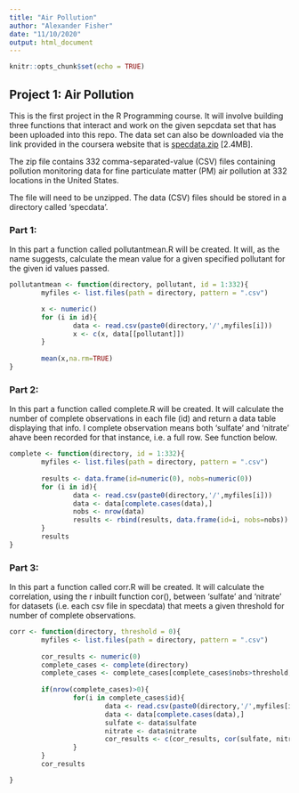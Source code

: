 ```yaml
---
title: "Air Pollution"
author: "Alexander Fisher"
date: "11/10/2020"
output: html_document
---
```


```r
knitr::opts_chunk$set(echo = TRUE)
```

## Project 1: Air Pollution

This is the first project in the R Programming course. It will involve building three functions that interact and work on the given sepcdata set that has been uploaded into this repo. The data set can also be downloaded via the link provided in the coursera website that is [specdata.zip](https://d396qusza40orc.cloudfront.net/rprog%2Fdata%2Fspecdata.zip) [2.4MB]. 

The zip file contains 332 comma-separated-value (CSV) files containing pollution monitoring data for fine particulate matter (PM) air pollution at 332 locations in the United States. 

The file will need to be unzipped. The data (CSV) files should be stored in a directory called 'specdata'. 

### Part 1:

In this part a function called pollutantmean.R will be created. It will, as the name suggests, calculate the mean value for a given specified pollutant for the given id values passed. 

```r

pollutantmean <- function(directory, pollutant, id = 1:332){
        myfiles <- list.files(path = directory, pattern = ".csv")

        x <- numeric()
        for (i in id){
                data <- read.csv(paste0(directory,'/',myfiles[i]))
                x <- c(x, data[[pollutant]])
        }
        
        mean(x,na.rm=TRUE)
}

```

### Part 2:

In this part a function called complete.R will be created. It will calculate the number of complete observations in each file (id) and return a data table displaying that info. I complete observation means both 'sulfate' and 'nitrate' ahave been recorded for that instance, i.e. a full row. See function below. 

```r

complete <- function(directory, id = 1:332){
        myfiles <- list.files(path = directory, pattern = ".csv")
        
        results <- data.frame(id=numeric(0), nobs=numeric(0))
        for (i in id){
                data <- read.csv(paste0(directory,'/',myfiles[i]))
                data <- data[complete.cases(data),]
                nobs <- nrow(data)
                results <- rbind(results, data.frame(id=i, nobs=nobs))
        }
        results
}

```

### Part 3:

In this part a function called corr.R will be created. It will calculate the correlation, using the r inbuilt function cor(), between 'sulfate' and 'nitrate' for datasets (i.e. each csv file in specdata) that meets a given threshold for number of complete observations.  

```r
corr <- function(directory, threshold = 0){
        myfiles <- list.files(path = directory, pattern = ".csv")
        
        cor_results <- numeric(0)
        complete_cases <- complete(directory)
        complete_cases <- complete_cases[complete_cases$nobs>threshold, ]
        
        if(nrow(complete_cases)>0){
                for(i in complete_cases$id){
                        data <- read.csv(paste0(directory,'/',myfiles[i]))
                        data <- data[complete.cases(data),]
                        sulfate <- data$sulfate
                        nitrate <- data$nitrate
                        cor_results <- c(cor_results, cor(sulfate, nitrate))
                }
        }
        cor_results

}

```


<!-- Note that the `echo = FALSE` parameter was added to the code chunk to prevent printing of the R code that generated the plot. -->
